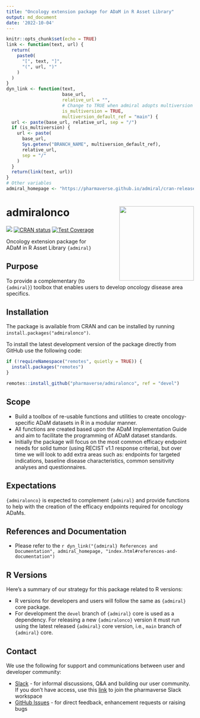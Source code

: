 ```yaml
---
title: "Oncology extension package for ADaM in R Asset Library"
output: md_document
date: '2022-10-04'
---
```


```r
knitr::opts_chunk$set(echo = TRUE)
link <- function(text, url) {
  return(
    paste0(
      "[", text, "]",
      "(", url, ")"
    )
  )
}
dyn_link <- function(text,
                     base_url,
                     relative_url = "",
                     # Change to TRUE when admiral adopts multiversion docs
                     is_multiversion = TRUE,
                     multiversion_default_ref = "main") {
  url <- paste(base_url, relative_url, sep = "/")
  if (is_multiversion) {
    url <- paste(
      base_url,
      Sys.getenv("BRANCH_NAME", multiversion_default_ref),
      relative_url,
      sep = "/"
    )
  }
  return(link(text, url))
}
# Other variables
admiral_homepage <- "https://pharmaverse.github.io/admiral/cran-release"
```

<!-- Please do not edit the README.md file as it is auto-generated after PR merges. Only edit the README.Rmd file -->
<!-- The purpose of this is to enable dynamic links using dyn_link function above to access devel/main admiral homepage respectively -->
<!-- To test this in your feature branch use code: rmarkdown::render("README.Rmd", output_format ="md_document") -->

# admiralonco <img src="man/figures/logo.png" align="right" width="200" style="margin-left:50px;"/>

<!-- badges: start -->
[<img src="http://pharmaverse.org/shields/admiralonco.svg">](https://pharmaverse.org)
[![CRAN status](https://www.r-pkg.org/badges/version/admiralonco)](https://CRAN.R-project.org/package=admiralonco)
[![Test Coverage](https://raw.githubusercontent.com/pharmaverse/admiralonco/badges/main/test-coverage.svg)](https://github.com/pharmaverse/admiralonco/actions/workflows/code-coverage.yml)
<!-- badges: end -->

Oncology extension package for ADaM in R Asset Library `{admiral}`

## Purpose

To provide a complementary (to `{admiral}`) toolbox that enables users to develop oncology disease area specifics.

## Installation

The package is available from CRAN and can be installed by running `install.packages("admiralonco")`.

To install the latest development version of the package directly from GitHub use the following code:

```r
if (!requireNamespace("remotes", quietly = TRUE)) {
  install.packages("remotes")
}

remotes::install_github("pharmaverse/admiralonco", ref = "devel")
```

## Scope

* Build a toolbox of re-usable functions and utilities to create oncology-specific ADaM datasets in R in a modular manner.
* All functions are created based upon the ADaM Implementation Guide and aim to facilitate the programming of ADaM dataset standards.
* Initially the package will focus on the most common efficacy endpoint needs for solid tumor (using RECIST v1.1 response criteria),
but over time we will look to add extra areas such as: endpoints for targeted indications, baseline disease characteristics, common
sensitivity analyses and questionnaires.

## Expectations

`{admiralonco}` is expected to complement `{admiral}` and provide functions to help with the creation of the efficacy endpoints required for oncology ADaMs.

## References and Documentation

* Please refer to the `r dyn_link("{admiral} References and Documentation", admiral_homepage, "index.html#references-and-documentation")`

## R Versions

Here's a summary of our strategy for this package related to R versions:

* R versions for developers and users will follow the same as `{admiral}` core package.
* For development the `devel` branch of `{admiral}` core is used as a dependency. For releasing a new `{admiralonco}` version it must run using the latest released `{admiral}` core version, i.e., `main` branch of `{admiral}` core.

## Contact

We use the following for support and communications between user and developer community:

* [Slack](https://app.slack.com/client/T028PB489D3/C02M8KN8269) - for informal discussions, Q&A and building our user community. If you don't have access, use this [link](https://join.slack.com/t/pharmaverse/shared_invite/zt-yv5atkr4-Np2ytJ6W_QKz_4Olo7Jo9A) to join the pharmaverse Slack workspace
* [GitHub Issues](https://github.com/pharmaverse/admiralonco/issues) - for direct feedback, enhancement requests or raising bugs
